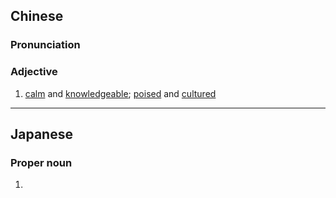 {{also|安广}}
==Chinese==
{{zh-forms|s=安广}}

===Pronunciation===
{{zh-pron
|m=ānguǎng
|cat=a
}}

===Adjective===
{{zh-adj}}

# {{lb|zh|literary}} [[calm]] and [[knowledgeable]]; [[poised]] and [[cultured]]

----

==Japanese==
{{ja-kanjitab|やす|ひろ}}

===Proper noun===
{{ja-pos|proper|やすひろ}}

# {{surname|lang=ja|sort=やすひろ}}